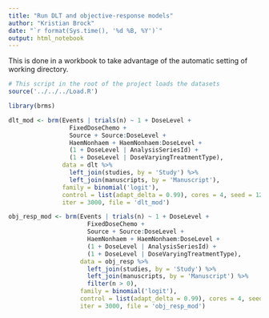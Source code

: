 ```yaml
---
title: "Run DLT and objective-response models"
author: "Kristian Brock"
date: "`r format(Sys.time(), '%d %B, %Y')`"
output: html_notebook
---
```


This is done in a workbook to take advantage of the automatic setting of working directory.

```r
# This script in the root of the project loads the datasets
source('../../../Load.R')

library(brms)
```



```r
dlt_mod <- brm(Events | trials(n) ~ 1 + DoseLevel + 
                 FixedDoseChemo + 
                 Source + Source:DoseLevel + 
                 HaemNonhaem + HaemNonhaem:DoseLevel + 
                 (1 + DoseLevel | AnalysisSeriesId) + 
                 (1 + DoseLevel | DoseVaryingTreatmentType), 
               data = dlt %>% 
                 left_join(studies, by = 'Study') %>% 
                 left_join(manuscripts, by = 'Manuscript'), 
               family = binomial('logit'), 
               control = list(adapt_delta = 0.99), cores = 4, seed = 123, 
               iter = 3000, file = 'dlt_mod')
```

```r
obj_resp_mod <- brm(Events | trials(n) ~ 1 + DoseLevel + 
                      FixedDoseChemo + 
                      Source + Source:DoseLevel + 
                      HaemNonhaem + HaemNonhaem:DoseLevel + 
                      (1 + DoseLevel | AnalysisSeriesId) + 
                      (1 + DoseLevel | DoseVaryingTreatmentType), 
                    data = obj_resp %>% 
                      left_join(studies, by = 'Study') %>% 
                      left_join(manuscripts, by = 'Manuscript') %>%  
                      filter(n > 0), 
                    family = binomial('logit'), 
                    control = list(adapt_delta = 0.99), cores = 4, seed = 123,
                    iter = 3000, file = 'obj_resp_mod')
```

